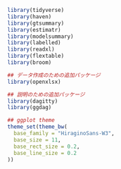```r
library(tidyverse)
library(haven)
library(gtsummary)
library(estimatr)
library(modelsummary)
library(labelled)
library(readxl)
library(flextable)
library(broom)

## データ作成のための追加パッケージ
library(openxlsx)

## 説明のための追加パッケージ
library(dagitty)
library(ggdag)

## ggplot theme
theme_set(theme_bw(
  base_family = "HiraginoSans-W3",
  base_size = 11,
  base_rect_size = 0.2,
  base_line_size = 0.2
))
```

